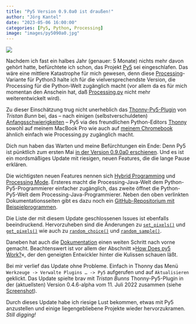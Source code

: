 ```yaml
---
title: "Py5 Version 0.9.0a0 ist draußen!"
author: "Jörg Kantel"
date: "2023-05-06 16:00:00"
categories: [Py5, Python, Processing]
image: "images/py5090a0.jpg"
---
```


[![](images/py5090a0-b.jpg)](https://www.flickr.com/photos/schockwellenreiter/52875030190/)

Nachdem ich fast ein halbes Jahr (genauer: 5 Monate) nichts mehr davon gehört hatte, befürchtete ich schon, das Projekt [Py5](http://cognitiones.kantel-chaos-team.de/programmierung/creativecoding/processing/py5.html) sei eingeschlafen. Das wäre eine mittlere Katastrophe für mich gewesen, denn diese [Processing](http://cognitiones.kantel-chaos-team.de/programmierung/creativecoding/processing/processing.html)-Variante für Python3 halte ich für die vielversprechendste Version, die Processing für die Python-Welt zugänglich macht (vor allem da es für mich momentan den Anschein hat, daß [Processing.py](http://cognitiones.kantel-chaos-team.de/programmierung/creativecoding/processing/processingpy.html) nicht mehr weiterentwickelt wird).

Zu dieser Einschätzung trug nicht unerheblich das  [Thonny-Py5-Plugin](https://github.com/tabreturn/thonny-py5mode) von *Tristan Bunn* bei, das -- nach einigen (selbstverschuldeten) [Anfangsschwierigkeiten](http://blog.schockwellenreiter.de/2022/07/2022070802.html) -- Py5 via des freundlichen Python-Editors [Thonny](http://cognitiones.kantel-chaos-team.de/programmierung/python/thonny.html) sowohl auf meinem MacBook Pro wie auch auf [meinem Chromebook](http://blog.schockwellenreiter.de/2022/07/2022071501.html) ähnlich einfach wie Processing.py zugänglich macht.

Dich nun haben das Warten und meine Befürchtungen ein Ende: Denn Py5 ist pünktlich zum ersten Mai [in der Version 0.9.0a0 erschienen](https://ixora.io/blog/new-release-090a0/). Und es ist ein mordsmäßiges Update mit riesigen, neuen Features, die die lange Pause erklären.

Die wichtigsten neuen Features nennen sich [Hybrid Programming](http://py5coding.org/content/hybrid_programming.html) und [Processing Mode](http://py5coding.org/content/processing_mode.html). Ersteres macht die Processing-Java-Welt dem Python-Py5-Programmierer einfacher zugänglich, das zweite öffnet die Python-Py5-Welt dem Processing-Java-Programmierer. Neben den oben verlinkten Dokumentationsseiten gibt es dazu noch ein [GitHub-Repositorium mit Beispielprogrammen](https://github.com/py5coding/py5-python-and-java).

Die Liste der mit diesem Update geschlossenen Issues ist ebenfalls beeindruckend. Hervorzuheben sind die Änderungen zu [`set_pixels()`](https://py5coding.org/reference/sketch_set_pixels.html) und [`get_pixels()`](https://py5coding.org/reference/sketch_get_pixels.html) wie auch zu [`random_choice()`](https://py5coding.org/reference/sketch_random_choice.html) und [`random_sample()`](https://py5coding.org/reference/sketch_random_sample.html).

Daneben hat auch die [Dokumentation](https://py5coding.org/) einen weiten Schritt nach vorne gemacht. Beachtenswert ist vor allem der Abschnitt »[How Does py5 Work?](https://py5coding.org/developer/how_does_py5_work.html)«, der den geneigten Entwickler hinter die Kulissen schauen läßt.

Bei mir verlief das Update ohne Probleme. Einfach in Thonny das Menü `Werkzeuge -> Verwalte Plugins … -> Py5` aufgerufen und auf `Aktualisieren` geklickt. Das Update spielte brav mit *Tristan Bunns* Thonny-Py5-Plugin in der (aktuellsten) Version 0.4.6-alpha vom 11. Juli 2022 zusammen (siehe [Screenshot](https://www.flickr.com/photos/schockwellenreiter/52875030190/)).

Durch dieses Update habe ich riesige Lust bekommen, etwas mit Py5 anzustellen und einige liegengebliebene Projekte wieder hervorzukramen. *Still digging!*
